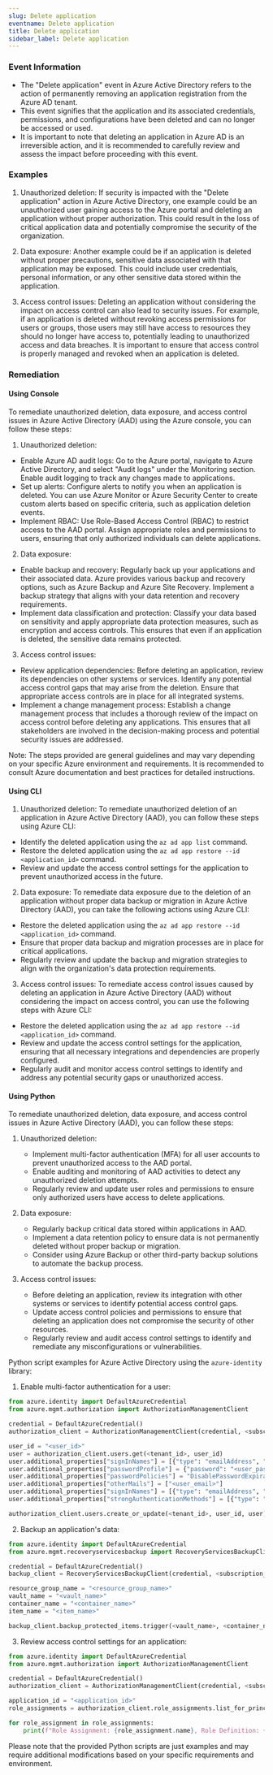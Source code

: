 ```yaml
--- 
slug: Delete application
eventname: Delete application
title: Delete application
sidebar_label: Delete application
---
```

                       
### Event Information

- The "Delete application" event in Azure Active Directory refers to the action of permanently removing an application registration from the Azure AD tenant.
- This event signifies that the application and its associated credentials, permissions, and configurations have been deleted and can no longer be accessed or used.
- It is important to note that deleting an application in Azure AD is an irreversible action, and it is recommended to carefully review and assess the impact before proceeding with this event.


### Examples

1. Unauthorized deletion: If security is impacted with the "Delete application" action in Azure Active Directory, one example could be an unauthorized user gaining access to the Azure portal and deleting an application without proper authorization. This could result in the loss of critical application data and potentially compromise the security of the organization.

2. Data exposure: Another example could be if an application is deleted without proper precautions, sensitive data associated with that application may be exposed. This could include user credentials, personal information, or any other sensitive data stored within the application.

3. Access control issues: Deleting an application without considering the impact on access control can also lead to security issues. For example, if an application is deleted without revoking access permissions for users or groups, those users may still have access to resources they should no longer have access to, potentially leading to unauthorized access and data breaches. It is important to ensure that access control is properly managed and revoked when an application is deleted.

### Remediation

#### Using Console

To remediate unauthorized deletion, data exposure, and access control issues in Azure Active Directory (AAD) using the Azure console, you can follow these steps:

1. Unauthorized deletion:
- Enable Azure AD audit logs: Go to the Azure portal, navigate to Azure Active Directory, and select "Audit logs" under the Monitoring section. Enable audit logging to track any changes made to applications.
- Set up alerts: Configure alerts to notify you when an application is deleted. You can use Azure Monitor or Azure Security Center to create custom alerts based on specific criteria, such as application deletion events.
- Implement RBAC: Use Role-Based Access Control (RBAC) to restrict access to the AAD portal. Assign appropriate roles and permissions to users, ensuring that only authorized individuals can delete applications.

2. Data exposure:
- Enable backup and recovery: Regularly back up your applications and their associated data. Azure provides various backup and recovery options, such as Azure Backup and Azure Site Recovery. Implement a backup strategy that aligns with your data retention and recovery requirements.
- Implement data classification and protection: Classify your data based on sensitivity and apply appropriate data protection measures, such as encryption and access controls. This ensures that even if an application is deleted, the sensitive data remains protected.

3. Access control issues:
- Review application dependencies: Before deleting an application, review its dependencies on other systems or services. Identify any potential access control gaps that may arise from the deletion. Ensure that appropriate access controls are in place for all integrated systems.
- Implement a change management process: Establish a change management process that includes a thorough review of the impact on access control before deleting any applications. This ensures that all stakeholders are involved in the decision-making process and potential security issues are addressed.

Note: The steps provided are general guidelines and may vary depending on your specific Azure environment and requirements. It is recommended to consult Azure documentation and best practices for detailed instructions.

#### Using CLI

1. Unauthorized deletion: To remediate unauthorized deletion of an application in Azure Active Directory (AAD), you can follow these steps using Azure CLI:

- Identify the deleted application using the `az ad app list` command.
- Restore the deleted application using the `az ad app restore --id <application_id>` command.
- Review and update the access control settings for the application to prevent unauthorized access in the future.

2. Data exposure: To remediate data exposure due to the deletion of an application without proper data backup or migration in Azure Active Directory (AAD), you can take the following actions using Azure CLI:

- Restore the deleted application using the `az ad app restore --id <application_id>` command.
- Ensure that proper data backup and migration processes are in place for critical applications.
- Regularly review and update the backup and migration strategies to align with the organization's data protection requirements.

3. Access control issues: To remediate access control issues caused by deleting an application in Azure Active Directory (AAD) without considering the impact on access control, you can use the following steps with Azure CLI:

- Restore the deleted application using the `az ad app restore --id <application_id>` command.
- Review and update the access control settings for the application, ensuring that all necessary integrations and dependencies are properly configured.
- Regularly audit and monitor access control settings to identify and address any potential security gaps or unauthorized access.

#### Using Python

To remediate unauthorized deletion, data exposure, and access control issues in Azure Active Directory (AAD), you can follow these steps:

1. Unauthorized deletion:
   - Implement multi-factor authentication (MFA) for all user accounts to prevent unauthorized access to the AAD portal.
   - Enable auditing and monitoring of AAD activities to detect any unauthorized deletion attempts.
   - Regularly review and update user roles and permissions to ensure only authorized users have access to delete applications.

2. Data exposure:
   - Regularly backup critical data stored within applications in AAD.
   - Implement a data retention policy to ensure data is not permanently deleted without proper backup or migration.
   - Consider using Azure Backup or other third-party backup solutions to automate the backup process.

3. Access control issues:
   - Before deleting an application, review its integration with other systems or services to identify potential access control gaps.
   - Update access control policies and permissions to ensure that deleting an application does not compromise the security of other resources.
   - Regularly review and audit access control settings to identify and remediate any misconfigurations or vulnerabilities.

Python script examples for Azure Active Directory using the `azure-identity` library:

1. Enable multi-factor authentication for a user:
```python
from azure.identity import DefaultAzureCredential
from azure.mgmt.authorization import AuthorizationManagementClient

credential = DefaultAzureCredential()
authorization_client = AuthorizationManagementClient(credential, <subscription_id>)

user_id = "<user_id>"
user = authorization_client.users.get(<tenant_id>, user_id)
user.additional_properties["signInNames"] = [{"type": "emailAddress", "value": "<user_email>"}]
user.additional_properties["passwordProfile"] = {"password": "<user_password>", "forceChangePasswordNextLogin": False}
user.additional_properties["passwordPolicies"] = "DisablePasswordExpiration"
user.additional_properties["otherMails"] = ["<user_email>"]
user.additional_properties["signInNames"] = [{"type": "emailAddress", "value": "<user_email>"}]
user.additional_properties["strongAuthenticationMethods"] = [{"type": "email", "value": "<user_email>"}]

authorization_client.users.create_or_update(<tenant_id>, user_id, user)
```

2. Backup an application's data:
```python
from azure.identity import DefaultAzureCredential
from azure.mgmt.recoveryservicesbackup import RecoveryServicesBackupClient

credential = DefaultAzureCredential()
backup_client = RecoveryServicesBackupClient(credential, <subscription_id>)

resource_group_name = "<resource_group_name>"
vault_name = "<vault_name>"
container_name = "<container_name>"
item_name = "<item_name>"

backup_client.backup_protected_items.trigger(<vault_name>, <container_name>, <item_name>, resource_group_name)
```

3. Review access control settings for an application:
```python
from azure.identity import DefaultAzureCredential
from azure.mgmt.authorization import AuthorizationManagementClient

credential = DefaultAzureCredential()
authorization_client = AuthorizationManagementClient(credential, <subscription_id>)

application_id = "<application_id>"
role_assignments = authorization_client.role_assignments.list_for_principal(<tenant_id>, application_id)

for role_assignment in role_assignments:
    print(f"Role Assignment: {role_assignment.name}, Role Definition: {role_assignment.role_definition_id}")
```

Please note that the provided Python scripts are just examples and may require additional modifications based on your specific requirements and environment.


 